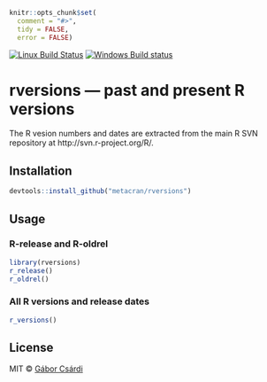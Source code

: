
```r
knitr::opts_chunk$set(
  comment = "#>",
  tidy = FALSE,
  error = FALSE)
```

[![Linux Build Status](https://travis-ci.org/metacran/rversions.png?branch=master)](https://travis-ci.org/metacran/rversions)
[![Windows Build status](https://ci.appveyor.com/api/projects/status/github/metacran/rversions)](https://ci.appveyor.com/project/gaborcsardi/rversions)

# rversions — past and present R versions

The R vesion numbers and dates are extracted from the
main R SVN repository at http://svn.r-project.org/R/.

## Installation

```r
devtools::install_github("metacran/rversions")
```

## Usage

### R-release and R-oldrel

```r
library(rversions)
r_release()
r_oldrel()
```

### All R versions and release dates

```r
r_versions()
```

## License

MIT © [Gábor Csárdi](http://gaborcsardi.org)
